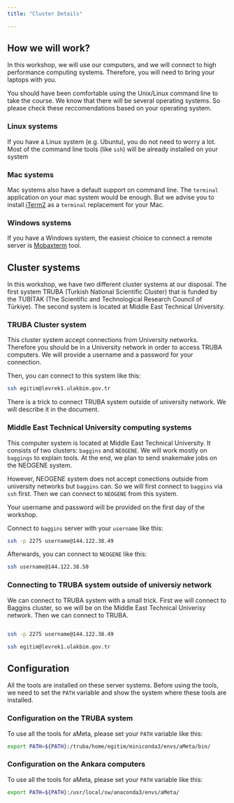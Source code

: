 ```yaml
---
title: "Cluster Details"

--- 
```


## How we will work?

In this workshop, we will use our computers, and we will connect to high performance computing systems. Therefore, you will need to bring your laptops with you. 

You should have been comfortable using the Unix/Linux command line to take the course. We know that there will be several operating systems. So please check these reccomendations based on your operating system.

### Linux systems

If you have a Linux system (e.g. Ubuntu), you do not need to worry a lot. Most of the command line tools (like `ssh`) will be already installed on your system

### Mac systems

Mac systems also have a default support on command line. The `terminal` application on your mac system would be enough. But we advise you to install [iTerm2](https://iterm2.com/) as a `terminal` replacement for your Mac.

### Windows systems

If you have a Windows system, the easiest chioice to connect a remote server is [Mobaxterm](https://mobaxterm.mobatek.net) tool.

## Cluster systems

In this workshop, we have two different cluster systems at our disposal. The first system TRUBA (Turkish National Scientific Cluster) that is funded by the TUBİTAK (The Scientific and Technological Research Council of Türkiye). The second system is located at Middle East Technical University.

### TRUBA Cluster system

This cluster system accept connections from University networks. Therefore you should be in a University network in order to access TRUBA computers. We will provide a username and a password for your connection.

Then, you can connect to this system like this:

```bash
ssh egitim@levrek1.ulakbim.gov.tr

```

There is a trick to connect TRUBA system outside of university network. We will describe it in the document.

### Middle East Technical University computing systems

This computer system is located at Middle East Technical University. It consists of two clusters: `baggins` and `NEOGENE`. We will work mostly on `baggings` to explain tools. At the end, we plan to send snakemake jobs on the NEOGENE system.

However, NEOGENE system does not accept conections outside from university networks but `baggins` can. So we will first connect to `baggins` via `ssh` first. Then we can connect to `NEOGENE` from this system.

Your username and password will be provided on the first day of the workshop.

Connect to `baggins` server with your `username` like this:

```bash
ssh -p 2275 username@144.122.38.49

```

Afterwards, you can connect to `NEOGENE` like this:

```bash
ssh username@144.122.38.50
```

### Connecting to TRUBA system outside of universiy network

We can connect to TRUBA system with a small trick. First we will connect to Baggins cluster, so we will be on the Middle East Technical Univerisy network. Then we can connect to TRUBA.

```bash

ssh -p 2275 username@144.122.38.49

ssh egitim@levrek1.ulakbim.gov.tr

```

## Configuration

All the tools are installed on these server systems. Before using the tools, we need to set the `PATH` variable and show the system where these tools are installed.

### Configuration on the TRUBA system

To use all the tools for aMeta, please set your `PATH` variable like this:

```bash
export PATH=${PATH}:/truba/home/egitim/miniconda3/envs/aMeta/bin/

```

### Configuration on the Ankara computers

To use all the tools for aMeta, please set your `PATH` variable like this:

```bash
export PATH=${PATH}:/usr/local/sw/anaconda3/envs/aMeta/

```
